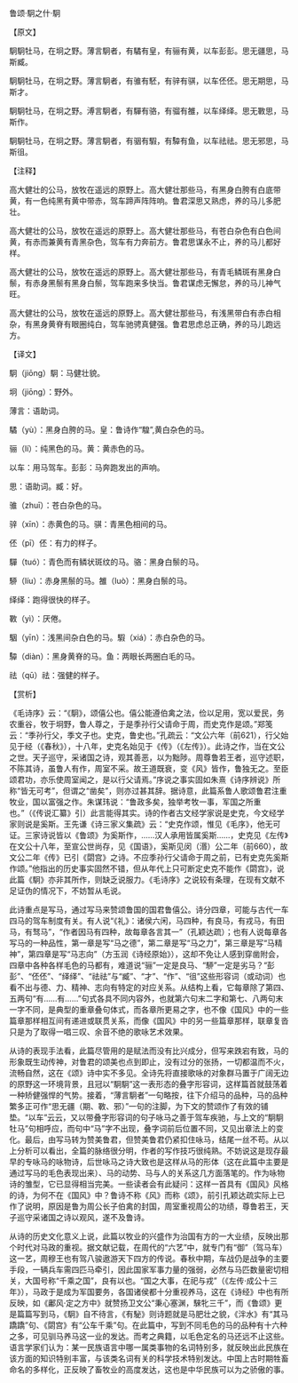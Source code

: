 

鲁颂·駉之什·駉

【原文】

駉駉牡马，在坰之野。薄言駉者，有驈有皇，有骊有黄，以车彭彭。思无疆思，马斯臧。

駉駉牡马，在坰之野。薄言駉者，有骓有駓，有骍有骐，以车伾伾。思无期思，马斯才。

駉駉牡马，在坰之野。溥言駉者，有驒有骆，有骝有雒，以车绎绎。思无斁思，马斯作。

駉駉牡马，在坰之野。薄言駉者，有骃有騢，有驔有鱼，以车祛祛。思无邪思，马斯徂。

【注释】

高大健壮的公马，放牧在遥远的原野上。高大健壮那些马，有黑身白胯有白底带黄，有一色纯黑有黄中带赤，驾车蹄声阵阵响。鲁君深思又熟虑，养的马儿多肥壮。

高大健壮的公马，放牧在遥远的原野上。高大健壮那些马，有苍白杂色有白色间黄，有赤而兼黄有青黑杂色，驾车有力奔前方。鲁君思谋永不止，养的马儿都好样。

高大健壮的公马，放牧在遥远的原野上。高大健壮那些马，有青毛鳞斑有黑身白鬃，有赤身黑鬃有黑身白鬃，驾车跑来多快当。鲁君谋虑无懈怠，养的马儿神气旺。

高大健壮的公马，放牧在遥远的原野上。高大健壮那些马，有浅黑带白有赤白相杂，有黑身黄脊有眼圈纯白，驾车驰骋真健强。鲁君思虑总正确，养的马儿跑远方。

【译文】

駉（jiōng）駉：马健壮貌。

坰（jiōng）：野外。

薄言：语助词。

驈（yù）：黑身白胯的马。皇：鲁诗作“騜”,黄白杂色的马。

骊（lí）：纯黑色的马。黄：黄赤色的马。

以车：用马驾车。彭彭：马奔跑发出的声响。

思：语助词。臧：好。

骓（zhuī）：苍白杂色的马。

骍（xīn）：赤黄色的马。骐：青黑色相间的马。

伾（pī）伾：有力的样子。

驒（tuó）：青色而有鳞状斑纹的马。骆：黑身白鬃的马。

駵（líu）：赤身黑鬃的马。雒（luò）：黑身白鬃的马。

绎绎：跑得很快的样子。

斁（yì）：厌倦。

駰（yīn）：浅黑间杂白色的马。騢（xiá）：赤白杂色的马。

驔（diàn）：黑身黄脊的马。鱼：两眼长两圈白毛的马。

祛（qū）祛：强健的样子。

【赏析】

《毛诗序》云：“《駉》，颂僖公也。僖公能遵伯禽之法，俭以足用，宽以爱民，务农重谷，牧于坰野，鲁人尊之，于是季孙行父请命于周，而史克作是颂。”郑笺云：“季孙行父，季文子也。史克，鲁史也。”孔疏云：“文公六年（前621），行父始见于经（《春秋》），十八年，史克名始见于《传》（《左传》）。此诗之作，当在文公之世。天子巡守，采诸国之诗，观其善恶，以为黜陟。周尊鲁若王者，巡守述职，不陈其诗，虽鲁人有作，周室不采。故王道既衰，变《风》皆作，鲁独无之。至臣颂君功，亦乐使周室闻之，是以行父请焉。”序说之事实固如朱熹《诗序辨说》所称“皆无可考”，但谓之“凿矣”，则亦过甚其辞。据诗意，此篇系鲁人歌颂鲁君注重牧业，国以富强之作。朱谋玮说：“鲁政多矣，独举考牧一事，军国之所重也。”（《传说汇纂》引）此言能得其实。诗的作者古文经学家说是史克，今文经学家则说是奚斯。王先谦《诗三家义集疏》云：“史克作颂，惟见《毛序》，他无可证。三家诗说皆以《鲁颂》为奚斯作，……汉人承用皆属奚斯……，史克见《左传》在文公十八年，至宣公世尚存，见《国语》，奚斯见闵（湣）公二年（前660），故文公二年《传》已引《閟宫》之诗。不应季孙行父请命于周之前，已有史克先奚斯作颂。”他指出的历史事实固然不错，但从年代上只可断定史克不能作《閟宫》，说此篇《駉》亦非其所作，则缺乏说服力。《毛诗序》之说较有条理，在现有文献不足证伪的情况下，不妨暂从毛说。

此诗重点是写马，通过写马来赞颂鲁国的国君鲁僖公。诗分四章，可能与古代一车四马的驾车制度有关。有人说“《礼》：诸侯六闲，马四种，有良马，有戎马，有田马，有驽马”，“作者因马有四种，故每章各言其一”（孔颖达疏）；也有人说每章各写马的一种品性，第一章是写“马之德”，第二章是写“马之力”，第三章是写“马精神”，第四章是写“马志向”（方玉润《诗经原始》），这却不免让人感到穿凿附会，四章中各种各样毛色的马都有，难道说“骊”一定是良马、“駵”一定是劣马？“彭彭”、“伾伾”、“绎绎”、“祛祛”与“臧”、“才”、“作”、“徂”这些形容词（或动词）也看不出与德、力、精神、志向有特定的对应关系。从结构上看，它每章除了第四、五两句“有……有……”句式各具不同内容外，也就第六句末二字和第七、八两句末一字不同，是典型的重章叠句体式，而各章所更易之字，也不像《国风》中的一些篇章那样相互间有递进或联贯关系，而像《国风》中的另一些篇章那样，联章复沓只是为了取得一唱三叹、余音不绝的歌咏艺术效果。

从诗的表现手法看，此篇尽管用的是赋法而没有比兴成分，但写来跌宕有致，马的形象既生动传神，对鲁君的颂美也点到即止，没有过分的张扬，一切都温而不火，流畅自然，这在《颂》诗中实不多见。全诗先将直接歌咏的对象群马置于广阔无边的原野这一环境背景，且冠以“駉駉”这一表形态的叠字形容词，这样篇首就鼓荡着一种矫健强悍的气势。接着，“薄言駉者”一句略按，往下介绍马的品种，马的品种繁多正可作“思无疆（期、斁、邪）”一句的注脚，为下文的赞颂作了有效的铺垫。“以车”云云，又以带叠字形容词的句子咏马之善于驾车疾驰，与上文的“駉駉牡马”句相呼应，而句中“马”字不出现，叠字词前后位置不同，又见出章法上的变化。最后，由写马转为赞美鲁君，但赞美鲁君仍紧扣住咏马，结尾一丝不苟。从以上分析可以看出，全篇的脉络很分明，作者的写作技巧很纯熟。不妨说这是现存最早的专咏马的咏物诗，后世咏马之诗大致也是这样从马的形体（这在此篇中主要是通过写马的毛色表现出来）、马的动势、马与人的关系这几方面落笔的。作为咏物诗的雏型，它已显得相当完美。一些读者会有此疑问：这样一首具有《国风》风格的诗，为何不在《国风》中？鲁诗不称《风》而称《颂》，前引孔颖达疏实际上已作了说明，原因是鲁为周公长子伯禽的封国，周室重视周公的功绩，尊鲁若王，天子巡守采诸国之诗以观风，遂不及鲁诗。

从诗的历史文化意义上说，此篇以牧业的兴盛作为治国有方的一大业绩，反映出那个时代对马政的重视。据文献记载，在周代的“六艺”中，就专门有“御”（驾马车）这一艺，周穆王也有驾八骏遨游天下四方的传说。春秋中期，车战仍是战争的主要手段，一辆兵车需四匹马牵引，因此国家军事力量的强弱，必然与马匹数量密切相关，大国号称“千乘之国”，良有以也。“国之大事，在祀与戎”（《左传·成公十三年》），马政于是成为军国要务，各国诸侯都十分重视养马，这在《诗经》中也有所反映，如《鄘风·定之方中》就赞扬卫文公“秉心塞渊，騋牝三千”，而《鲁颂》更是篇篇写到马，《駉》自不待言，《有駜》则诗题就是马肥壮之貌，《泮水》有“其马蹻蹻”句、《閟宫》有“公车千乘”句。在此篇中，写到不同毛色的马的品种有十六种之多，可见驯马养马这一业的发达。而考之典籍，以毛色定名的马还远不止这些。语言学家们认为：某一民族语言中哪一属类事物的名词特别多，就反映出此民族在该方面的知识特别丰富，与该类名词有关的科学技术特别发达。中国上古时期牲畜命名的多样化，正反映了畜牧业的高度发达，这也是中华民族可以为之骄傲的事。

